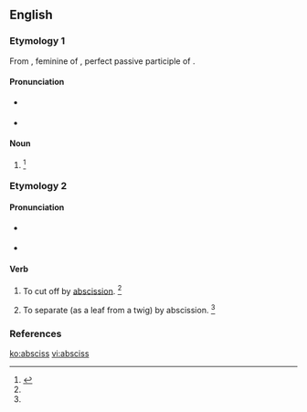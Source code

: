 ==English==

===Etymology 1===
From {{etyl|la|en}} {{term|abscissa|lang=la}}, feminine of {{term|abscissus|lang=la}}, perfect passive participle of {{term|abscindo|abscindō|cut asunder|lang=la}}.

====Pronunciation====
* {{a|RP}} {{IPA|/ˈæb.sɪs/}}
* {{a|US}} {{IPA|/ˈæb.sɪs/}}

====Noun====
{{en-noun|es}}

# {{alternate form of |abscissa}}{{defdate|First attested in the late 17<sup>th</sup> century.}}<ref name=SOED>{{reference-book | last =| first = | authorlink =  | coauthors =  | editor =Brown, Lesley  | others =  | title = The Shorter Oxford English Dictionary | origdate =  | origyear = 1933| origmonth =  | url =  | format =  | accessdate =  | accessyear =  | accessmonth =  | edition = 5th | date =  | year =2003| month =  | publisher =Oxford University Press  | location =Oxford, UK | language =  | id =  | doi = | isbn =978-0-19-860575-7 | lccn = | ol = | pages =8| chapter =  | chapterurl =  | quote =}}</ref>

===Etymology 2===
{{back-form|abscission}}

====Pronunciation====
* {{a|RP}} {{IPA|/əbˈsɪs/}}
* {{a|US}} {{IPA|/æbˈsɪs/}}
{{rfap|UK|UK}}

====Verb====
{{en-verb|absciss|es}}

# {{transitive}} To cut off by [[abscission]]. {{defdate|First attested in the mid 19<sup>th</sup> century.}}<ref name=SOED/>
# {{intransitive}} To separate (as a leaf from a twig) by abscission. {{defdate|First attested in the mid 19<sup>th</sup> century.}}<ref name=SOED/>

===References===
<references/>

[[ko:absciss]]
[[vi:absciss]]